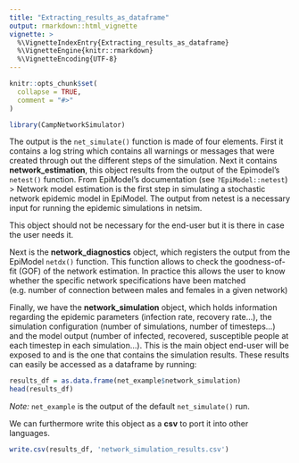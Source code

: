 ```yaml
---
title: "Extracting_results_as_dataframe"
output: rmarkdown::html_vignette
vignette: >
  %\VignetteIndexEntry{Extracting_results_as_dataframe}
  %\VignetteEngine{knitr::rmarkdown}
  %\VignetteEncoding{UTF-8}
---
```


```r
knitr::opts_chunk$set(
  collapse = TRUE,
  comment = "#>"
)
```

```r
library(CampNetworkSimulator)
```

The output is the `net_simulate()` function is made of four elements. First it contains a log string which contains all warnings or messages that were created through out the different steps of the simulation. Next it contains __network_estimation__, this object results from the output of the Epimodel's `netest()` function. From EpiModel's documentation (see `?EpiModel::netest`)
> Network model estimation is the first step in simulating a stochastic network epidemic model in EpiModel. The output from netest is a necessary input for running the epidemic simulations in netsim. 

This object should not be necessary for the end-user but it is there in case the user needs it.

Next is the __network_diagnostics__ object, which registers the output from the EpiModel `netdx()` function. This function allows to check the goodness-of-fit (GOF) of the network estimation. In practice this allows the user to know whether the specific network specifications have been matched (e.g. number of connection between males and females in a given network)

Finally, we have the __network_simulation__ object, which holds information regarding the epidemic parameters (infection rate, recovery rate...), the simulation configuration (number of simulations, number of timesteps...) and the model output (number of infected, recovered, susceptible people at each timestep in each simulation...). This is the main object end-user will be exposed to and is the one that contains the simulation results. These results can easily be accessed as a dataframe by running:

```r
results_df = as.data.frame(net_example$network_simulation)
head(results_df)
```
_Note:_ `net_example` is the output of the default `net_simulate()` run.

We can furthermore write this object as a __csv__ to port it into other languages.

```r
write.csv(results_df, 'network_simulation_results.csv')
```



